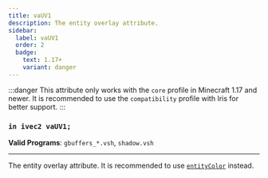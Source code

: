 ```yaml
---
title: vaUV1
description: The entity overlay attribute.
sidebar:
  label: vaUV1
  order: 2
  badge:
    text: 1.17+
    variant: danger
---
```


:::danger
This attribute only works with the `core` profile in Minecraft 1.17 and newer. It is recommended to use the `compatibility` profile with Iris for better support.
:::

### `in ivec2 vaUV1;`

**Valid Programs**: `gbuffers_*.vsh`, `shadow.vsh`

---

The entity overlay attribute. It is recommended to use [`entityColor`](/current/reference/uniforms/rendering#entitycolor) instead.
